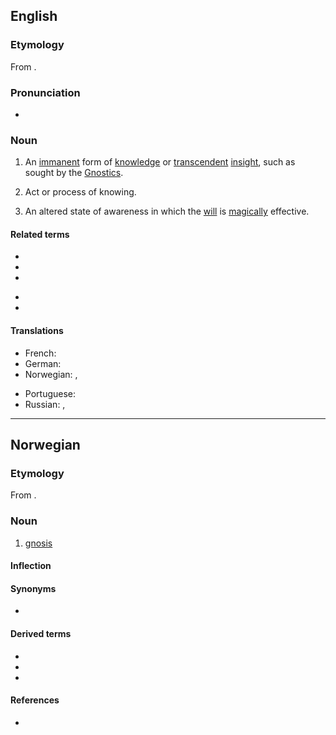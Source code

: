 {{also|Gnosis}}
==English==

===Etymology===
{{PIE root|en|ǵneh₃}}
From {{etyl|grc|en}} {{m|grc|γνῶσις||knowledge}}.

===Pronunciation===
* {{IPA|/ˈnəʊ.sɪs/|lang=en}}

===Noun===
{{wikipedia}}
{{en-noun|gnoses}}

# {{lb|en|gnosticism}} An [[immanent]] form of [[knowledge]] or [[transcendent]] [[insight]], such as sought by the [[Gnostic]]s.
# Act or process of knowing.
# {{lb|en|occult}} An altered state of awareness in which the [[will]] is [[magically]] effective.

====Related terms====
{{rel-top}}
* {{l|en|agnostic}}
* {{l|en|gnosiology}}
* {{l|en|Gnostic}}
{{rel-mid}}
* {{l|en|Gnosticism}}
* {{l|en|prognosis}}
{{rel-bottom}}

====Translations====
{{trans-top|gnosis}}
* French: {{t+|fr|gnose|f}}
* German: {{t+|de|Gnosis|f}}
* Norwegian: {{t|no|gnose|m}}, {{t|no|gnosis|m}}
{{trans-mid}}
* Portuguese: {{t+|pt|gnose|f}}
* Russian: {{t+|ru|гно́зис}}, {{t|ru|гно́сис}}
{{trans-bottom}}

----

==Norwegian==

===Etymology===
From {{etyl|grc|no}} {{m|grc|γνῶσις||knowledge}}.

===Noun===
{{head|no|noun|g=m}}

# {{lb|no|gnosticism|singulare tantum}} [[gnosis]]

====Inflection====
{{no-noun-infl|nb-class=m1|nn-class=n1}}

====Synonyms====
* {{l|no|gnose}}

====Derived terms====
* {{l|no|gnostiker}}
* {{l|no|gnostisisme}}
* {{l|no|gnostisk}}

====References====
* {{R:Ordnett}}